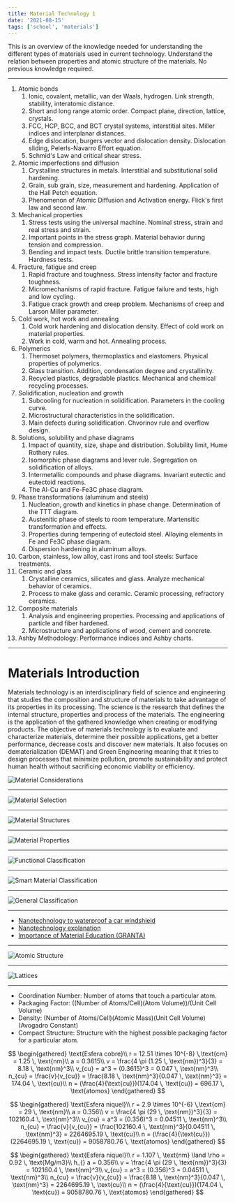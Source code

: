 ```yaml
---
title: Material Technology 1
date: '2021-08-15'
tags: ['school', 'materials']
---
```


This is an overview of the knowledge needed for understanding the different types of materials used in current technology. Understand the relation between properties and atomic structure of the materials. No previous knowledge required.

***

1. Atomic bonds
	1. Ionic, covalent, metallic, van der Waals, hydrogen. Link strength, stability, interatomic distance.
	2. Short and long range atomic order. Compact plane, direction, lattice, crystals.
	3. FCC, HCP, BCC, and BCT crystal systems, interstitial sites. Miller indices and interplanar distances.
	4. Edge dislocation, burgers vector and dislocation density. Dislocation sliding, Peierls-Navarro Effort equation.
	5. Schmid's Law and critical shear stress.
2. Atomic imperfections and diffusion
	1. Crystalline structures in metals. Interstitial and substitutional solid hardening.
	2. Grain, sub grain, size, measurement and hardening. Application of the Hall Petch equation.
	3. Phenomenon of Atomic Diffusion and Activation energy. Flick's first law and second law.
3. Mechanical properties
	1. Stress tests using the universal machine. Nominal stress, strain and real stress and strain.
	2. Important points in the stress graph. Material behavior during tension and compression.
	3. Bending and impact tests. Ductile brittle transition temperature. Hardness tests.
4. Fracture, fatigue and creep
	1. Rapid fracture and toughness. Stress intensity factor and fracture toughness.
	2. Micromechanisms of rapid fracture. Fatigue failure and tests, high and low cycling.
	3. Fatigue crack growth and creep problem. Mechanisms of creep and Larson Miller parameter.
5. Cold work, hot work and annealing
	1. Cold work hardening and dislocation density. Effect of cold work on material properties.
	2. Work in cold, warm and hot. Annealing process.
6. Polymerics
	1. Thermoset polymers, thermoplastics and elastomers. Physical properties of polymerics.
	2. Glass transition. Addition, condensation degree and crystallinity.
	3. Recycled plastics, degradable plastics. Mechanical and chemical recycling processes.
7. Solidification, nucleation and growth
	1. Subcooling for nucleation in solidification. Parameters in the cooling curve.
	2. Microstructural characteristics in the solidification.
	3. Main defects during solidification. Chvorinov rule and overflow design.
8. Solutions, solubility and phase diagrams
	1. Impact of quantity, size, shape and distribution. Solubility limit, Hume Rothery rules.
	2. Isomorphic phase diagrams and lever rule. Segregation on solidification of alloys.
	3. Intermetallic compounds and phase diagrams. Invariant eutectic and eutectoid reactions.
	4. The Al-Cu and Fe-Fe3C phase diagram.
9. Phase transformations (aluminum and steels)
	1. Nucleation, growth and kinetics in phase change. Determination of the TTT diagram.
	2. Austenitic phase of steels to room temperature. Martensitic transformation and effects.
	3. Properties during tempering of eutectoid steel. Alloying elements in Fe and Fe3C phase diagram.
	4. Dispersion hardening in aluminum alloys.
10. Carbon, stainless, low alloy, cast irons and tool steels: Surface treatments.
11. Ceramic and glass
	1. Crystalline ceramics, silicates and glass. Analyze mechanical behavior of ceramics.
	3. Process to make glass and ceramic. Ceramic processing, refractory ceramics.
12. Composite materials
	1. Analysis and engineering properties. Processing and applications of particle and fiber hardened.
	3. Microstructure and applications of wood, cement and concrete.
13. Ashby Methodology: Performance indices and Ashby charts.

***

# Materials Introduction #

Materials technology is an interdisciplinary field of science and engineering that studies the composition and structure of materials to take advantage of its properties in its processing. The science is the research that defines the internal structure, properties and process of the materials. The engineering is the application of the gathered knowledge when creating or modifying products. The objective of materials technology is to evaluate and characterize materials, determine their possible applications, get a better performance, decrease costs and discover new materials. It also focuses on dematerialization (DEMAT) and Green Engineering meaning that it tries to design processes that minimize pollution, promote sustainability and protect human health without sacrificing economic viability or efficiency.

![Material Considerations](/static/images/notes/MaterialConsiderationsMaterialTech.png)

***

![Material Selection](/static/images/notes/MaterialSelectionMaterialTech.png)

***

![Material Structures](/static/images/notes/MaterialStructuresMaterialTech.png)

***

![Material Properties](/static/images/notes/MaterialPropertiesMaterialTech.png)

***

![Functional Classification](/static/images/notes/FunctionalClassificationMaterialTech.png)

***

![Smart Material Classification](/static/images/notes/SmartMaterialClassificationMaterialTech.png)

***

![General Classification](/static/images/notes/GeneralClassificationMaterialTech.png)

***

* [Nanotechnology to waterproof a car windshield](https://www.youtube.com/watch?v=edBFCR7o_AE)
* [Nanotechnology explanation](https://www.youtube.com/watch?v=S4CjZ-OkGDs)
* [Importance of Material Education (GRANTA)](https://www.youtube.com/watch?v=4d30nUOswHw)

***

![Atomic Structure](/static/images/notes/MaterialsAtomicStructureOneImage.png)

***

![Lattices](/static/images/notes/BravaisLatticesImageMaterialsTech.png)

***

* Coordination Number: Number of atoms that touch a particular atom. 
* Packaging Factor: ((Number of Atoms/Cell)(Atom Volume))/(Unit Cell Volume)
* Density: (Number of Atoms/Cell)(Atomic Mass)(Unit Cell Volume)(Avogadro Constant)
* Compact Structure: Structure with the highest possible packaging factor for a particular atom.


$$
\begin{gathered}
	\text{Esfera cobre}\\
	r = 12.51 \times 10^{-8} \,\text{cm} = 1.25 \, \text{nm}\\
	a = 0.3615\\
	v = \frac{4 \pi (1.25 \, \text{nm})^3}{3} = 8.18 \, \text{nm}^3\\
	v_{cu} = a^3 = (0.3615)^3 = 0.047 \, \text{nm}^3\\
	n_{cu} = \frac{v}{v_{cu}} = \frac{8.18 \, \text{nm}^3}{0.047 \, \text{nm}^3} = 174.04 \, \text{cu}\\
	n = (\frac{4}{\text{cu}})(174.04 \, \text{cu}) = 696.17 \, \text{atomos}
\end{gathered}
$$


$$
\begin{gathered}
	\text{Esfera niquel}\\
	r = 2.9 \times 10^{-6} \,\text{cm} = 29 \, \text{nm}\\
	a = 0.356\\
	v = \frac{4 \pi (29 \, \text{nm})^3}{3} = 102160.4 \, \text{nm}^3\\
	v_{cu} = a^3 = (0.356)^3 = 0.04511 \, \text{nm}^3\\
	n_{cu} = \frac{v}{v_{cu}} = \frac{102160.4 \, \text{nm}^3}{0.04511 \, \text{nm}^3} = 2264695.19 \, \text{cu}\\
	n = (\frac{4}{\text{cu}})(2264695.19 \, \text{cu}) = 9058780.76 \, \text{atomos}
\end{gathered}
$$


$$
\begin{gathered}
	\text{Esfera niquel}\\
	r = 1.107 \, \text{nm} \land \rho = 0.92 \, \text{Mg/m3}\\
	h_{}
	a = 0.356\\
	v = \frac{4 \pi (29 \, \text{nm})^3}{3} = 102160.4 \, \text{nm}^3\\
	v_{cu} = a^3 = (0.356)^3 = 0.04511 \, \text{nm}^3\\
	n_{cu} = \frac{v}{v_{cu}} = \frac{8.18 \, \text{nm}^3}{0.047 \, \text{nm}^3} = 2264695.19 \, \text{cu}\\
	n = (\frac{4}{\text{cu}})(174.04 \, \text{cu}) = 9058780.76 \, \text{atomos}
\end{gathered}
$$

















